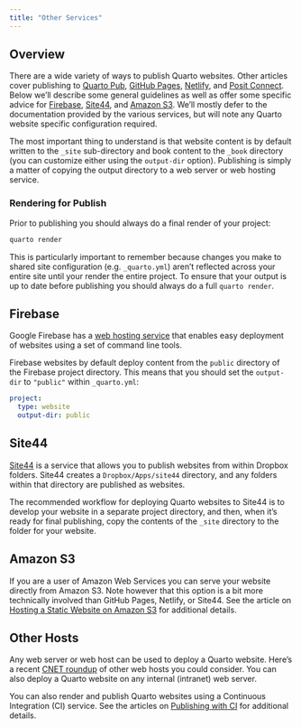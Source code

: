 ```yaml
---
title: "Other Services"
---
```


## Overview

There are a wide variety of ways to publish Quarto websites. Other articles cover publishing to [Quarto Pub](quarto-pub.qmd), [GitHub Pages](github-pages.qmd), [Netlify](netlify.qmd), and [Posit Connect](rstudio-connect.qmd). Below we'll describe some general guidelines as well as offer some specific advice for [Firebase](#google-firebase), [Site44], and [Amazon S3]. We'll mostly defer to the documentation provided by the various services, but will note any Quarto website specific configuration required.

The most important thing to understand is that website content is by default written to the `_site` sub-directory and book content to the `_book` directory (you can customize either using the `output-dir` option). Publishing is simply a matter of copying the output directory to a web server or web hosting service.

### Rendering for Publish

Prior to publishing you should always do a final render of your project:

```.bash
quarto render
```

This is particularly important to remember because changes you make to shared site configuration (e.g. `_quarto.yml`) aren't reflected across your entire site until your render the entire project. To ensure that your output is up to date before publishing you should always do a full `quarto render`.

## Firebase {#google-firebase}

Google Firebase has a [web hosting service](https://firebase.google.com/docs/hosting/quickstart) that enables easy deployment of websites using a set of command line tools.

Firebase websites by default deploy content from the `public` directory of the Firebase project directory. This means that you should set the `output-dir` to `"public"` within `_quarto.yml`:

``` yaml
project:
  type: website
  output-dir: public
```

## Site44 {data-link="Site44"}

[Site44](https://www.site44.com/) is a service that allows you to publish websites from within Dropbox folders. Site44 creates a `Dropbox/Apps/site44` directory, and any folders within that directory are published as websites.

The recommended workflow for deploying Quarto websites to Site44 is to develop your website in a separate project directory, and then, when it's ready for final publishing, copy the contents of the `_site` directory to the folder for your website.

## Amazon S3 {data-link="Amazon S3"}

If you are a user of Amazon Web Services you can serve your website directly from Amazon S3. Note however that this option is a bit more technically involved than GitHub Pages, Netlify, or Site44. See the article on [Hosting a Static Website on Amazon S3](https://docs.aws.amazon.com/AmazonS3/latest/dev/WebsiteHosting.html) for additional details.

## Other Hosts

Any web server or web host can be used to deploy a Quarto website. Here's a recent [CNET roundup](https://www.cnet.com/web-hosting/) of other web hosts you could consider. You can also deploy a Quarto website on any internal (intranet) web server.

You can also render and publish Quarto websites using a Continuous Integration (CI) service. See the articles on [Publishing with CI](ci.qmd) for additional details.
